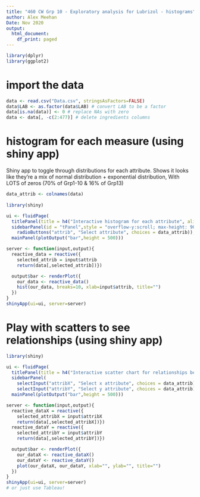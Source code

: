 ---
title: "460 CW Grp 10 - Exploratory analysis for Lubrizol - histograms"
author: Alex Meehan
Date: Nov 2020
output:
  html_document:
    df_print: paged
---
```{r,warning=FALSE,message=FALSE}
library(dplyr)
library(ggplot2)
```

# import the data
```{r}
data <- read.csv("Data.csv", stringsAsFactors=FALSE)
data$LAB <- as.factor(data$LAB) # convert LAB to be a factor
data[is.na(data)] <- 0 # replace NAs with zero
data <- data[, -c(2:477)] # delete ingredients columns
```

# histogram for each measure (using shiny app)
Shiny app to toggle through distributions for each attribute.
Shows it looks like they're a mix of normal distribution + exponential distribution,
With LOTS of zeros (70% of Grp1-10 & 16% of Grp13)
```{r}
data_attrib <- colnames(data)
  
library(shiny)

ui <- fluidPage(
  titlePanel(title = h4("Interactive histogram for each attribute", align="center")),
  sidebarPanel(id = "tPanel",style = "overflow-y:scroll; max-height: 90vh",
    radioButtons("attrib", "Select attribute", choices = data_attrib)),
  mainPanel(plotOutput("bar",height = 500)))

server <- function(input,output){
  reactive_data = reactive({
    selected_attrib = input$attrib
    return(data[,selected_attrib])})

  output$bar <- renderPlot({
    our_data <- reactive_data()
    hist(our_data, breaks=10, xlab=input$attrib, title="")
  })
}
shinyApp(ui=ui, server=server)
```

# Play with scatters to see relationships (using shiny app)
```{r}
library(shiny)

ui <- fluidPage(
  titlePanel(title = h4("Interactive scatter chart for relationships between attributes", align="center")),
  sidebarPanel(
    selectInput("attribX", "Select x attribute", choices = data_attrib),
    selectInput("attribY", "Select y attribute", choices = data_attrib)),
  mainPanel(plotOutput("bar",height = 500)))

server <- function(input,output){
  reactive_dataX = reactive({
    selected_attribX = input$attribX
    return(data[,selected_attribX])})
  reactive_dataY = reactive({
    selected_attribY = input$attribY
    return(data[,selected_attribY])})

  output$bar <- renderPlot({
    our_dataX <- reactive_dataX()
    our_dataY <- reactive_dataY()
    plot(our_dataX, our_dataY, xlab="", ylab="", title="")
  })
}
shinyApp(ui=ui, server=server)
# or just use Tableau!
```



